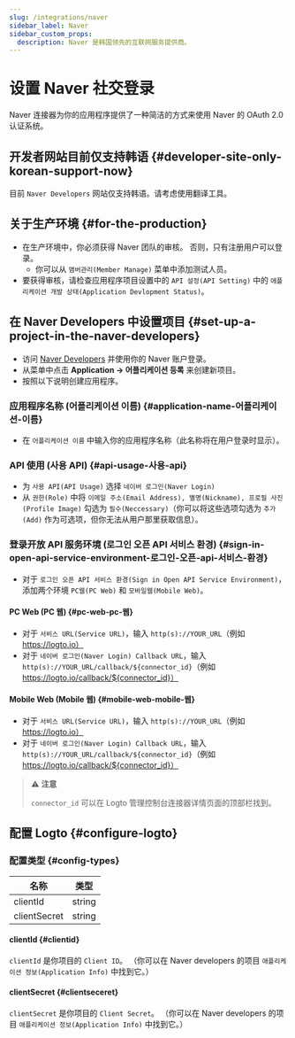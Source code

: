 ```yaml
---
slug: /integrations/naver
sidebar_label: Naver
sidebar_custom_props:
  description: Naver 是韩国领先的互联网服务提供商。
---
```



# 设置 Naver 社交登录

Naver 连接器为你的应用程序提供了一种简洁的方式来使用 Naver 的 OAuth 2.0 认证系统。

<GuideTip />

## 开发者网站目前仅支持韩语 \{#developer-site-only-korean-support-now}

目前 `Naver Developers` 网站仅支持韩语。请考虑使用翻译工具。

## 关于生产环境 \{#for-the-production}

- 在生产环境中，你必须获得 Naver 团队的审核。
  否则，只有注册用户可以登录。
  - 你可以从 `맴버관리(Member Manage)` 菜单中添加测试人员。
- 要获得审核，请检查应用程序项目设置中的 `API 설정(API Setting)` 中的 `애플리케이션 개발 상태(Application Devlopment Status)`。

## 在 Naver Developers 中设置项目 \{#set-up-a-project-in-the-naver-developers}

- 访问 [Naver Developers](https://developers.naver.com/main/) 并使用你的 Naver 账户登录。
- 从菜单中点击 **Application -> 어플리케이션 등록** 来创建新项目。
- 按照以下说明创建应用程序。

### 应用程序名称 (어플리케이션 이름) \{#application-name-어플리케이션-이름}

- 在 `어플리케이션 이름` 中输入你的应用程序名称（此名称将在用户登录时显示）。

### API 使用 (사용 API) \{#api-usage-사용-api}

- 为 `사용 API(API Usage)` 选择 `네이버 로그인(Naver Login)`
- 从 `권한(Role)` 中将 `이메일 주소(Email Address), 별명(Nickname), 프로필 사진(Profile Image)` 勾选为 `필수(Neccessary)`（你可以将这些选项勾选为 `추가(Add)` 作为可选项，但你无法从用户那里获取信息）。

### 登录开放 API 服务环境 (로그인 오픈 API 서비스 환경) \{#sign-in-open-api-service-environment-로그인-오픈-api-서비스-환경}

- 对于 `로그인 오픈 API 서비스 환경(Sign in Open API Service Environment)`，添加两个环境 `PC웹(PC Web)` 和 `모바일웹(Mobile Web)`。

#### PC Web (PC 웹) \{#pc-web-pc-웹}

- 对于 `서비스 URL(Service URL)`，输入 `http(s)://YOUR_URL`（例如 https://logto.io）
- 对于 `네이버 로그인(Naver Login) Callback URL`，输入 `http(s)://YOUR_URL/callback/${connector_id}`（例如 https://logto.io/callback/${connector_id}）

#### Mobile Web (Mobile 웹) \{#mobile-web-mobile-웹}

- 对于 `서비스 URL(Service URL)`，输入 `http(s)://YOUR_URL`（例如 https://logto.io）
- 对于 `네이버 로그인(Naver Login) Callback URL`，输入 `http(s)://YOUR_URL/callback/${connector_id}`（例如 https://logto.io/callback/${connector_id}）

> ⚠️ **注意**
>
> `connector_id` 可以在 Logto 管理控制台连接器详情页面的顶部栏找到。

## 配置 Logto \{#configure-logto}

### 配置类型 \{#config-types}

| 名称         | 类型   |
| ------------ | ------ |
| clientId     | string |
| clientSecret | string |

#### clientId \{#clientid}

`clientId` 是你项目的 `Client ID`。
（你可以在 Naver developers 的项目 `애플리케이션 정보(Application Info)` 中找到它。）

#### clientSecret \{#clientseceret}

`clientSecret` 是你项目的 `Client Secret`。
（你可以在 Naver developers 的项目 `애플리케이션 정보(Application Info)` 中找到它。）

